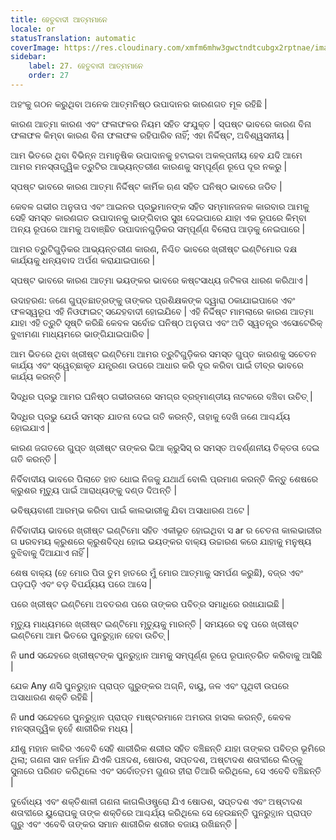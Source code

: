 ```yaml
---
title: ହେତୁବାଦୀ ଆତ୍ମମାନେ
locale: or
statusTranslation: automatic
coverImage: https://res.cloudinary.com/xmfm6mhw3gwctndtcubgx2rptnae/image/upload/v1741354419/small_cover_la_gran_rebelion_28716e29d2.webp
sidebar:
    label: 27. ହେତୁବାଦୀ ଆତ୍ମମାନେ
    order: 27
---
```

ଅହଂକୁ ଗଠନ କରୁଥିବା ଅନେକ ଆତ୍ମନିଷ୍ଠ ଉପାଦାନର କାରଣଗତ ମୂଳ ରହିଛି |

କାରଣ ଆତ୍ମା କାରଣ ଏବଂ ଫଳାଫଳର ନିୟମ ସହିତ ସଂଯୁକ୍ତ | ସ୍ପଷ୍ଟ ଭାବରେ କାରଣ ବିନା ଫଳାଫଳ କିମ୍ବା କାରଣ ବିନା ଫଳାଫଳ ରହିପାରିବ ନାହିଁ; ଏହା ନିର୍ଦ୍ଦିଷ୍ଟ, ଅବିଶ୍ୱସନୀୟ |

ଆମ ଭିତରେ ଥିବା ବିଭିନ୍ନ ଅମାନୁଷିକ ଉପାଦାନକୁ ହଟାଇବା ଅକଳ୍ପନୀୟ ହେବ ଯଦି ଆମେ ଆମର ମନସ୍ତାତ୍ତ୍ୱିକ ତ୍ରୁଟିର ଆଭ୍ୟନ୍ତରୀଣ କାରଣକୁ ସମ୍ପୂର୍ଣ୍ଣ ରୂପେ ଦୂର ନକରୁ |

ସ୍ପଷ୍ଟ ଭାବରେ କାରଣ ଆତ୍ମା ନିର୍ଦ୍ଦିଷ୍ଟ କାର୍ମିକ ଋଣ ସହିତ ଘନିଷ୍ଠ ଭାବରେ ଜଡିତ |

କେବଳ ଗଭୀର ଅନୁତାପ ଏବଂ ଆଇନର ପ୍ରଭୁମାନଙ୍କ ସହିତ ସମ୍ମାନଜନକ କାରବାର ଆମକୁ ସେହି ସମସ୍ତ କାରଣଗତ ଉପାଦାନକୁ ଭାଙ୍ଗିବାର ସୁଖ ଦେଇପାରେ ଯାହା ଏକ ରୂପରେ କିମ୍ବା ଅନ୍ୟ ରୂପରେ ଆମକୁ ଅବାଞ୍ଛିତ ଉପାଦାନଗୁଡ଼ିକର ସମ୍ପୂର୍ଣ୍ଣ ବିଲୋପ ଆଡ଼କୁ ନେଇପାରେ |

ଆମର ତ୍ରୁଟିଗୁଡ଼ିକର ଆଭ୍ୟନ୍ତରୀଣ କାରଣ, ନିଶ୍ଚିତ ଭାବରେ ଖ୍ରୀଷ୍ଟ ଇଣ୍ଟିମୋର ଦକ୍ଷ କାର୍ଯ୍ୟକୁ ଧନ୍ୟବାଦ ଅର୍ପଣ କରାଯାଇପାରେ |

ସ୍ପଷ୍ଟ ଭାବରେ କାରଣ ଆତ୍ମା ଭୟଙ୍କର ଭାବରେ କଷ୍ଟସାଧ୍ୟ ଜଟିଳତା ଧାରଣ କରିଥାଏ |

ଉଦାହରଣ: ଜଣେ ଗୁପ୍ତଛାତ୍ରଙ୍କୁ ତାଙ୍କର ପ୍ରଶିକ୍ଷକଙ୍କ ଦ୍ୱାରା ଠକାଯାଇପାରେ ଏବଂ ଫଳସ୍ୱରୂପ ଏହି ନିଓଫାଇଟ୍ ସନ୍ଦେହବାଦୀ ହୋଇଯିବେ | ଏହି ନିର୍ଦ୍ଦିଷ୍ଟ ମାମଲାରେ କାରଣ ଆତ୍ମା ଯାହା ଏହି ତ୍ରୁଟି ସୃଷ୍ଟି କରିଛି କେବଳ ସର୍ବୋଚ୍ଚ ଘନିଷ୍ଠ ଅନୁତାପ ଏବଂ ଅତି ସ୍ୱତନ୍ତ୍ର ଏସୋଟେରିକ୍ ବୁଝାମଣା ମାଧ୍ୟମରେ ଭାଙ୍ଗିଯାଇପାରିବ |

ଆମ ଭିତରେ ଥିବା ଖ୍ରୀଷ୍ଟ ଇଣ୍ଟିମୋ ଆମର ତ୍ରୁଟିଗୁଡ଼ିକର ସମସ୍ତ ଗୁପ୍ତ କାରଣକୁ ସଚେତନ କାର୍ଯ୍ୟ ଏବଂ ସ୍ୱେଚ୍ଛାକୃତ ଯନ୍ତ୍ରଣା ଉପରେ ଆଧାର କରି ଦୂର କରିବା ପାଇଁ ତୀବ୍ର ଭାବରେ କାର୍ଯ୍ୟ କରନ୍ତି |

ସିଦ୍ଧିର ପ୍ରଭୁ ଆମର ଘନିଷ୍ଠ ଗଭୀରତାରେ ସମଗ୍ର ବ୍ରହ୍ମାଣ୍ଡୀୟ ନାଟକରେ ବଞ୍ଚିବା ଉଚିତ୍ |

ସିଦ୍ଧିର ପ୍ରଭୁ ଯେଉଁ ସମସ୍ତ ଯାତନା ଦେଇ ଗତି କରନ୍ତି, ତାହାକୁ ଦେଖି ଜଣେ ଆଶ୍ଚର୍ଯ୍ୟ ହୋଇଯାଏ |

କାରଣ ଜଗତରେ ଗୁପ୍ତ ଖ୍ରୀଷ୍ଟ ତାଙ୍କର ଭିଆ କ୍ରୁସିସ୍ ର ସମସ୍ତ ଅବର୍ଣ୍ଣନୀୟ ତିକ୍ତତା ଦେଇ ଗତି କରନ୍ତି |

ନିର୍ବିବାଦୀୟ ଭାବରେ ପିଲାତେ ହାତ ଧୋଇ ନିଜକୁ ଯଥାର୍ଥ ବୋଲି ପ୍ରମାଣ କରନ୍ତି କିନ୍ତୁ ଶେଷରେ କ୍ରୁଶର ମୃତ୍ୟୁ ପାଇଁ ଆରାଧ୍ୟଙ୍କୁ ଦଣ୍ଡ ଦିଅନ୍ତି |

ଭବିଷ୍ୟବାଣୀ ଆରମ୍ଭ କରିବା ପାଇଁ କାଲଭାରୀକୁ ଯିବା ଅସାଧାରଣ ଅଟେ |

ନିର୍ବିବାଦୀୟ ଭାବରେ ଖ୍ରୀଷ୍ଟ ଇଣ୍ଟିମୋ ସହିତ ଏକୀଭୂତ ହୋଇଥିବା ସ ar ର ଚେତନା କାଲଭାରୀର ଗ uରବମୟ କ୍ରୁଶରେ କ୍ରୁଶବିଦ୍ଧ ହୋଇ ଭୟଙ୍କର ବାକ୍ୟ ଉଚ୍ଚାରଣ କରେ ଯାହାକୁ ମନୁଷ୍ୟ ବୁଝିବାକୁ ଦିଆଯାଏ ନାହିଁ |

ଶେଷ ବାକ୍ୟ (ହେ ମୋର ପିତା ତୁମ ହାତରେ ମୁଁ ମୋର ଆତ୍ମାକୁ ସମର୍ପଣ କରୁଛି), ବଜ୍ର ଏବଂ ଘଡ଼ଘଡ଼ି ଏବଂ ବଡ଼ ବିପର୍ଯ୍ୟୟ ପରେ ଆସେ |

ପରେ ଖ୍ରୀଷ୍ଟ ଇଣ୍ଟିମୋ ଅବତରଣ ପରେ ତାଙ୍କର ପବିତ୍ର ସମାଧିରେ ରଖାଯାଇଛି |

ମୃତ୍ୟୁ ମାଧ୍ୟମରେ ଖ୍ରୀଷ୍ଟ ଇଣ୍ଟିମୋ ମୃତ୍ୟୁକୁ ମାରନ୍ତି | ସମୟରେ ବହୁ ପରେ ଖ୍ରୀଷ୍ଟ ଇଣ୍ଟିମୋ ଆମ ଭିତରେ ପୁନରୁତ୍ଥାନ ହେବା ଉଚିତ୍ |

ନି und ସନ୍ଦେହରେ ଖ୍ରୀଷ୍ଟଙ୍କ ପୁନରୁତ୍ଥାନ ଆମକୁ ସମ୍ପୂର୍ଣ୍ଣ ରୂପେ ରୂପାନ୍ତରିତ କରିବାକୁ ଆସିଛି |

ଯେକ Any ଣସି ପୁନରୁତ୍ଥାନ ପ୍ରାପ୍ତ ଗୁରୁଙ୍କର ଅଗ୍ନି, ବାୟୁ, ଜଳ ଏବଂ ପୃଥିବୀ ଉପରେ ଅସାଧାରଣ ଶକ୍ତି ରହିଛି |

ନି und ସନ୍ଦେହରେ ପୁନରୁତ୍ଥାନ ପ୍ରାପ୍ତ ମାଷ୍ଟରମାନେ ଅମରତା ହାସଲ କରନ୍ତି, କେବଳ ମନସ୍ତାତ୍ତ୍ୱିକ ନୁହେଁ ଶାରୀରିକ ମଧ୍ୟ |

ଯୀଶୁ ମହାନ କାବିର ଏବେବି ସେହି ଶାରୀରିକ ଶରୀର ସହିତ ବଞ୍ଚିଛନ୍ତି ଯାହା ତାଙ୍କର ପବିତ୍ର ଭୂମିରେ ଥିଲା; ଗଣନା ସାନ ଜର୍ମାନ ଯିଏକି ପଞ୍ଚଦଶ, ଷୋଡଶ, ସପ୍ତଦଶ, ଅଷ୍ଟାଦଶ ଶତାବ୍ଦୀରେ ଲିଡ୍କୁ ସୁନାରେ ପରିଣତ କରିଥିଲେ ଏବଂ ସର୍ବୋତ୍ତମ ଗୁଣର ହୀରା ତିଆରି କରିଥିଲେ, ସେ ଏବେବି ବଞ୍ଚିଛନ୍ତି |

ଦୁର୍ବୋଧ୍ୟ ଏବଂ ଶକ୍ତିଶାଳୀ ଗଣନା କାଗଲିଓଷ୍ଟ୍ରୋ ଯିଏ ଷୋଡଶ, ସପ୍ତଦଶ ଏବଂ ଅଷ୍ଟାଦଶ ଶତାବ୍ଦୀରେ ୟୁରୋପକୁ ତାଙ୍କ ଶକ୍ତିରେ ଆଶ୍ଚର୍ଯ୍ୟ କରିଥିଲେ ସେ ହେଉଛନ୍ତି ପୁନରୁତ୍ଥାନ ପ୍ରାପ୍ତ ଗୁରୁ ଏବଂ ଏବେବି ତାଙ୍କର ସମାନ ଶାରୀରିକ ଶରୀର ବଜାୟ ରଖିଛନ୍ତି |

